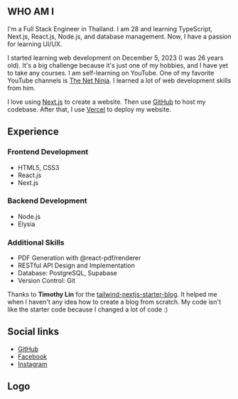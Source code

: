 ## WHO AM I

I'm a Full Stack Engineer in Thailand. I am 28 and learning TypeScript, Next.js, React.js, Node.js, and database management. Now, I have a passion for learning UI/UX.

I started learning web development on December 5, 2023 (I was 26 years old). It's a big challenge because it's just one of my hobbies, and I have yet to take any courses. I am self-learning on YouTube. One of my favorite YouTube channels is [The Net Ninja](https://www.youtube.com/@NetNinja). I learned a lot of web development skills from him.

I love using [Next.js](https://nextjs.org/) to create a website. Then use [GitHub](https://github.com) to host my codebase. After that, I use [Vercel](https://vercel.com) to deploy my website.

## Experience

### Frontend Development

- HTML5, CSS3
- React.js
- Next.js

### Backend Development

- Node.js
- Elysia

### Additional Skills

- PDF Generation with @react-pdf/renderer
- RESTful API Design and Implementation
- Database: PostgreSQL, Supabase
- Version Control: Git

Thanks to **Timothy Lin** for the
[tailwind-nextjs-starter-blog](https://github.com/timlrx/tailwind-nextjs-starter-blog). It helped me when I haven't any idea how to create a blog from scratch. My code isn't like the starter code because I changed a lot of code :)

## Social links

- [GitHub](https://github.com/Rutchx)
- [Facebook](https://www.facebook.com/share/16Xr78j9Nm/)
- [Instagram](https://www.instagram.com/rutchanon_pach?igsh=cDdnbWZ0YWhmNjZq)

## Logo

<Logo />
